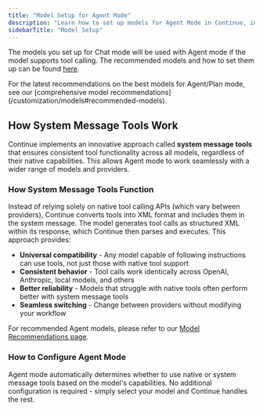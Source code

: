 ```yaml
---
title: "Model Setup for Agent Mode"
description: "Learn how to set up models for Agent Mode in Continue, including recommended models and configuration options for optimal performance"
sidebarTitle: "Model Setup"
---
```


The models you set up for Chat mode will be used with Agent mode if the model supports tool calling. The recommended models and how to set them up can be found [here](/features/chat/model-setup).

<Info>
  For the latest recommendations on the best models for Agent/Plan mode, see our [comprehensive model recommendations](/customization/models#recommended-models).
</Info>

## How System Message Tools Work

Continue implements an innovative approach called **system message tools** that ensures consistent tool functionality across all models, regardless of their native capabilities. This allows Agent mode to work seamlessly with a wider range of models and providers.

### How System Message Tools Function

Instead of relying solely on native tool calling APIs (which vary between providers), Continue converts tools into XML format and includes them in the system message. The model generates tool calls as structured XML within its response, which Continue then parses and executes. This approach provides:

- **Universal compatibility** - Any model capable of following instructions can use tools, not just those with native tool support
- **Consistent behavior** - Tool calls work identically across OpenAI, Anthropic, local models, and others
- **Better reliability** - Models that struggle with native tools often perform better with system message tools
- **Seamless switching** - Change between providers without modifying your workflow

For recommended Agent models, please refer to our [Model Recommendations page](/customization/models).

### How to Configure Agent Mode

Agent mode automatically determines whether to use native or system message tools based on the model's capabilities. No additional configuration is required - simply select your model and Continue handles the rest.
